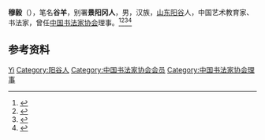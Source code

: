 '''穆毅'''（{{bd|1926年|3月|}}），笔名'''谷羊'''，别署'''景阳冈人'''，男，汉族，[[山东|山东]][[阳谷|阳谷]]人，中国艺术教育家、书法家，曾任[[中国书法家协会|中国书法家协会]]理事。<ref>{{Cite book|title=中国近现代人物别名词典|author=徐为民编|publisher=沈阳出版社|year=1993|isbn=|location=沈阳|pages=}}</ref><ref>{{Cite book|title=20世纪中华人物名字号辞典|author=周家珍编著|publisher=法律出版社|year=2000|isbn=9787503628320|location=北京|pages=}}</ref><ref>{{Cite book|title=中国当代艺术界名人录|author=中国名人研究院编; 异天, 戈德主编|publisher=社会科学文献出版社|year=1993|isbn=|location=北京|pages=}}</ref><ref>{{Cite book|title=中国当代书法家辞典|author=金通达主编|publisher=浙江人民出版社|year=2001|isbn=|location=杭州|pages=}}</ref>

== 参考资料 ==
{{reflist}}

{{中国人物小作品}}
{{中国书法家协会第二届理事会}}

{{Authority control}}
{{DEFAULTSORT:Mu穆}}
[[Category:穆姓|Yi]]
[[Category:阳谷人|Category:阳谷人]]
[[Category:中国书法家协会会员|Category:中国书法家协会会员]]
[[Category:中国书法家协会理事|Category:中国书法家协会理事]]